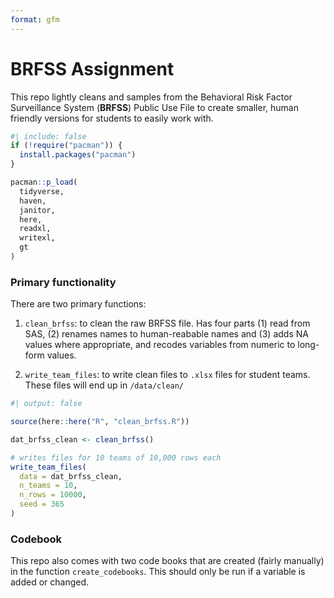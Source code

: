 ```yaml
---
format: gfm
---
```


# BRFSS Assignment

This repo lightly cleans and samples from the Behavioral Risk Factor Surveillance System (**BRFSS**) Public Use File to create smaller, human friendly versions for students to easily work with.

```r
#| include: false
if (!require("pacman")) {
  install.packages("pacman")
}

pacman::p_load(
  tidyverse,
  haven,
  janitor,
  here,
  readxl,
  writexl,
  gt
)
```

### Primary functionality

There are two primary functions:

1.  `clean_brfss`: to clean the raw BRFSS file. Has four parts (1) read from SAS, (2) renames names to human-reabable names and (3) adds NA values where appropriate, and recodes variables from numeric to long-form values.

2.  `write_team_files`: to write clean files to `.xlsx` files for student teams. These files will end up in `/data/clean/`

```r
#| output: false

source(here::here("R", "clean_brfss.R"))

dat_brfss_clean <- clean_brfss()

# writes files for 10 teams of 10,000 rows each
write_team_files(
  data = dat_brfss_clean,
  n_teams = 10,
  n_rows = 10000,
  seed = 365
)
```

### Codebook
This repo also comes with two code books that are created (fairly manually) in the function `create_codebooks`. This should only be run if a variable is added or changed.